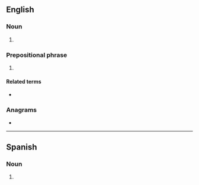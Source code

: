 {{also|ime|-ime|imɛ|íme|îme|īme}}

==English==
{{wikipedia|Input method editor}}

===Noun===
{{en-noun}}

# {{lb|en|computing}} {{initialism of|en|input method editor}}
#: {{ux|en|Japanese '''IMEs''' can work with both QWERTY keyboards and Japanese keyboards.}}

===Prepositional phrase===
{{en-PP}}

# {{lb|en|internet slang}} {{initialism of|en|[[in]] [[my]] [[experience]]}}

====Related terms====
* {{l|en|IMO}}

===Anagrams===
* {{anagrams|en|a=eim|EMI|MIE|Mei|Mie}}

----

==Spanish==

===Noun===
{{es-noun|f|IME}}

# {{initialism of|es|[[industria|Industria]] [[maquiladora|Maquiladora]] de [[exportación|Exportación]]}}